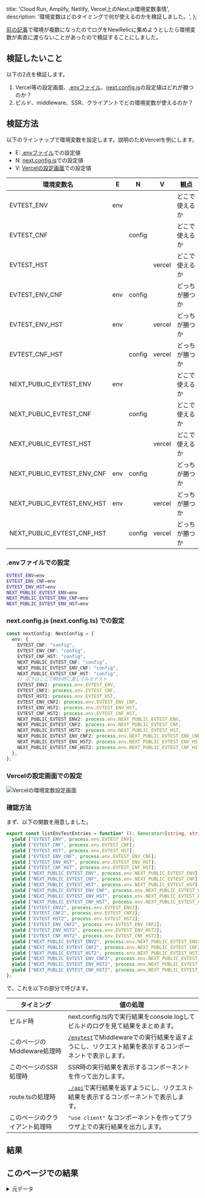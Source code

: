   title: 'Cloud Run, Amplify, Netlify, Vercel上のNext.js環境変数事情',
  description: '環境変数はどのタイミングで何が使えるのかを検証しました。',
};

[前の記事](./multi-cloud)で環境が複数になったのでログをNewRelicに集めようとしたら環境変数が素直に渡らないことがあったので検証することにしました。

## 検証したいこと

以下の2点を検証します。

1. Vercel等の設定画面、[.envファイル]、[next.config.js]の設定値はどれが勝つのか？
2. ビルド、middleware、SSR、クライアントでどの環境変数が使えるのか？

[.envファイル]: https://nextjs.org/docs/app/building-your-application/configuring/environment-variables
[next.config.js]: https://nextjs.org/docs/app/api-reference/next-config-js/env

## 検証方法

以下のラインナップで環境変数を設定します。説明のためVercelを例にします。

- E: [.envファイル]での設定値
- N: [next.config.js]での設定値
- V: [Vercelの設定画面]での設定値

[Vercelの設定画面]: https://vercel.com/docs/projects/environment-variables

|環境変数名|E|N|V|観点|
|---|:---:|:---:|:---:|---|
|EVTEST_ENV                |env|      |      |どこで使えるか|
|EVTEST_CNF                |   |config|      |どこで使えるか|
|EVTEST_HST                |   |      |vercel|どこで使えるか|
|EVTEST_ENV_CNF            |env|config|      |どっちが勝つか|
|EVTEST_ENV_HST            |env|      |vercel|どっちが勝つか|
|EVTEST_CNF_HST            |   |config|vercel|どっちが勝つか|
|NEXT_PUBLIC_EVTEST_ENV    |env|      |      |どこで使えるか|
|NEXT_PUBLIC_EVTEST_CNF    |   |config|      |どこで使えるか|
|NEXT_PUBLIC_EVTEST_HST    |   |      |vercel|どこで使えるか|
|NEXT_PUBLIC_EVTEST_ENV_CNF|env|config|      |どっちが勝つか|
|NEXT_PUBLIC_EVTEST_ENV_HST|env|      |vercel|どっちが勝つか|
|NEXT_PUBLIC_EVTEST_CNF_HST|   |config|vercel|どっちが勝つか|

### .envファイルでの設定

```sh
EVTEST_ENV=env
EVTEST_ENV_CNF=env
EVTEST_ENV_HST=env
NEXT_PUBLIC_EVTEST_ENV=env
NEXT_PUBLIC_EVTEST_ENV_CNF=env
NEXT_PUBLIC_EVTEST_ENV_HST=env
```

### next.config.js (next.config.ts) での設定

```ts
const nextConfig: NextConfig = {
  env: {
    EVTEST_CNF: "config",
    EVTEST_ENV_CNF: "config",
    EVTEST_CNF_HST: "config",
    NEXT_PUBLIC_EVTEST_CNF: "config",
    NEXT_PUBLIC_EVTEST_ENV_CNF: "config",
    NEXT_PUBLIC_EVTEST_CNF_HST: "config",
    // 以下はここで明示的に渡してみるテスト
    EVTEST_ENV2: process.env.EVTEST_ENV,
    EVTEST_CNF2: process.env.EVTEST_CNF,
    EVTEST_HST2: process.env.EVTEST_HST,
    EVTEST_ENV_CNF2: process.env.EVTEST_ENV_CNF,
    EVTEST_ENV_HST2: process.env.EVTEST_ENV_HST,
    EVTEST_CNF_HST2: process.env.EVTEST_CNF_HST,
    NEXT_PUBLIC_EVTEST_ENV2: process.env.NEXT_PUBLIC_EVTEST_ENV,
    NEXT_PUBLIC_EVTEST_CNF2: process.env.NEXT_PUBLIC_EVTEST_CNF,
    NEXT_PUBLIC_EVTEST_HST2: process.env.NEXT_PUBLIC_EVTEST_HST,
    NEXT_PUBLIC_EVTEST_ENV_CNF2: process.env.NEXT_PUBLIC_EVTEST_ENV_CNF,
    NEXT_PUBLIC_EVTEST_ENV_HST2: process.env.NEXT_PUBLIC_EVTEST_ENV_HST,
    NEXT_PUBLIC_EVTEST_CNF_HST2: process.env.NEXT_PUBLIC_EVTEST_CNF_HST,
  },
};
```

### Vercelの設定画面での設定

![Vercelの環境変数設定画面](./vercel01.webp)

### 確認方法

まず、以下の関数を用意しました。

```ts
export const listEnvTestEntries = function* (): Generator<[string, string | undefined]> {
  yield ["EVTEST_ENV", process.env.EVTEST_ENV];
  yield ["EVTEST_CNF", process.env.EVTEST_CNF];
  yield ["EVTEST_HST", process.env.EVTEST_HST];
  yield ["EVTEST_ENV_CNF", process.env.EVTEST_ENV_CNF];
  yield ["EVTEST_ENV_HST", process.env.EVTEST_ENV_HST];
  yield ["EVTEST_CNF_HST", process.env.EVTEST_CNF_HST];
  yield ["NEXT_PUBLIC_EVTEST_ENV", process.env.NEXT_PUBLIC_EVTEST_ENV];
  yield ["NEXT_PUBLIC_EVTEST_CNF", process.env.NEXT_PUBLIC_EVTEST_CNF];
  yield ["NEXT_PUBLIC_EVTEST_HST", process.env.NEXT_PUBLIC_EVTEST_HST];
  yield ["NEXT_PUBLIC_EVTEST_ENV_CNF", process.env.NEXT_PUBLIC_EVTEST_ENV_CNF];
  yield ["NEXT_PUBLIC_EVTEST_ENV_HST", process.env.NEXT_PUBLIC_EVTEST_ENV_HST];
  yield ["NEXT_PUBLIC_EVTEST_CNF_HST", process.env.NEXT_PUBLIC_EVTEST_CNF_HST];
  yield ["EVTEST_ENV2", process.env.EVTEST_ENV2];
  yield ["EVTEST_CNF2", process.env.EVTEST_CNF2];
  yield ["EVTEST_HST2", process.env.EVTEST_HST2];
  yield ["EVTEST_ENV_CNF2", process.env.EVTEST_ENV_CNF2];
  yield ["EVTEST_ENV_HST2", process.env.EVTEST_ENV_HST2];
  yield ["EVTEST_CNF_HST2", process.env.EVTEST_CNF_HST2];
  yield ["NEXT_PUBLIC_EVTEST_ENV2", process.env.NEXT_PUBLIC_EVTEST_ENV2];
  yield ["NEXT_PUBLIC_EVTEST_CNF2", process.env.NEXT_PUBLIC_EVTEST_CNF2];
  yield ["NEXT_PUBLIC_EVTEST_HST2", process.env.NEXT_PUBLIC_EVTEST_HST2];
  yield ["NEXT_PUBLIC_EVTEST_ENV_CNF2", process.env.NEXT_PUBLIC_EVTEST_ENV_CNF2];
  yield ["NEXT_PUBLIC_EVTEST_ENV_HST2", process.env.NEXT_PUBLIC_EVTEST_ENV_HST2];
  yield ["NEXT_PUBLIC_EVTEST_CNF_HST2", process.env.NEXT_PUBLIC_EVTEST_CNF_HST2];
};
```

で、これを以下の部分で呼びます。

|タイミング|値の処理|
|---|---|
|ビルド時|next.config.ts内で実行結果をconsole.logしてビルドのログを見て結果をまとめます。|
|このページのMiddleware処理時|[`/envtest`](/envtest)でMiddlewareでの実行結果を返すようにし、リクエスト結果を表示するコンポーネントで表示します。|
|このページのSSR処理時|SSR時の実行結果を表示するコンポーネントを作って出力します。|
|route.tsの処理時|[`./api`](./api)で実行結果を返すようにし、リクエスト結果を表示するコンポーネントで表示します。|
|このページのクライアント処理時|`"use client"` なコンポーネントを作ってブラウザ上での実行結果を出力します。|

## 結果

## このページでの結果

<EnvTestTable id="envtest-result"/>

<details>
<summary>元データ</summary>

### Middleware

<EnvTestApi path="/envtest" columnName="Middleware"/>

### SSR

<EnvTestSsr/>

### API Route

<EnvTestApi path="./api" columnName="API Route"/>

### Client

<EnvTestClient/>
</details>

